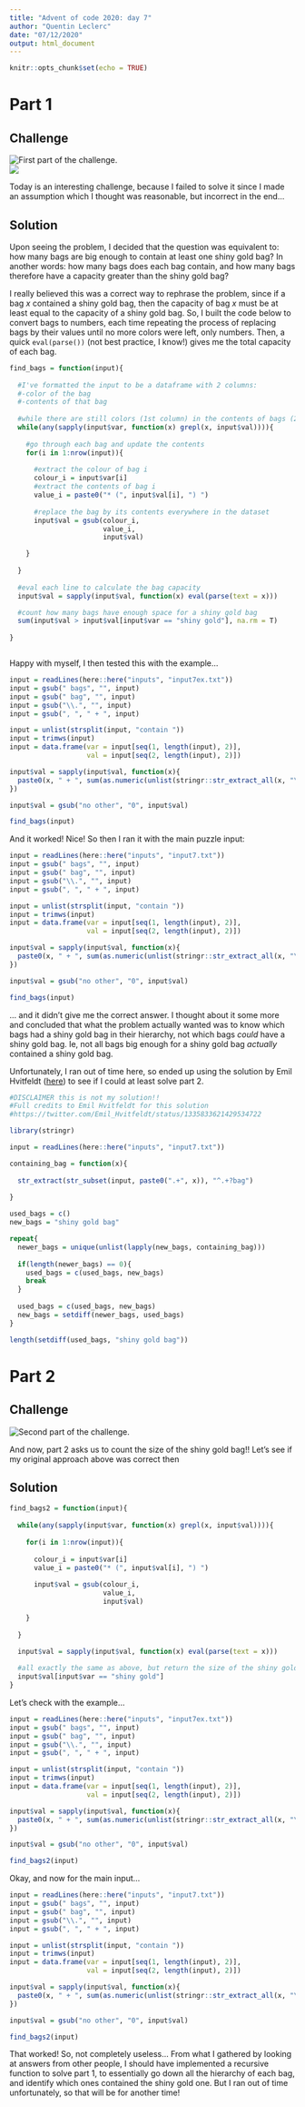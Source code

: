 ```yaml
---
title: "Advent of code 2020: day 7"
author: "Quentin Leclerc"
date: "07/12/2020"
output: html_document
---
```


```r
knitr::opts_chunk$set(echo = TRUE)
```

# Part 1

## Challenge

![First part of the challenge.](../img/day7a1.jpg)\
![](../img/day7a2.jpg)\

Today is an interesting challenge, because I failed to solve it since I made an
assumption which I thought was reasonable, but incorrect in the end...

## Solution

Upon seeing the problem, I decided that the question was equivalent to: how many
bags are big enough to contain at least one shiny gold bag? In another words:
how many bags does each bag contain, and how many bags therefore have a capacity
greater than the shiny gold bag?

I really believed this was a correct way to rephrase the problem, since if a bag
*x* contained a shiny gold bag, then the capacity of bag *x* must be at least
equal to the capacity of a shiny gold bag. So, I built the code below to 
convert bags to numbers, each time repeating the process of replacing bags by 
their values until no more colors were left, only numbers. Then, a quick 
`eval(parse())` (not best practice, I know!) gives me the total capacity of each
bag.

```r

find_bags = function(input){
  
  #I've formatted the input to be a dataframe with 2 columns:
  #-color of the bag
  #-contents of that bag
  
  #while there are still colors (1st column) in the contents of bags (2nd column)...
  while(any(sapply(input$var, function(x) grepl(x, input$val)))){
    
    #go through each bag and update the contents
    for(i in 1:nrow(input)){
      
      #extract the colour of bag i
      colour_i = input$var[i]
      #extract the contents of bag i
      value_i = paste0("* (", input$val[i], ") ")
      
      #replace the bag by its contents everywhere in the dataset
      input$val = gsub(colour_i,
                       value_i, 
                       input$val)

    }
    
  }
  
  #eval each line to calculate the bag capacity
  input$val = sapply(input$val, function(x) eval(parse(text = x)))

  #count how many bags have enough space for a shiny gold bag
  sum(input$val > input$val[input$var == "shiny gold"], na.rm = T)
  
}



```

Happy with myself, I then tested this with the example...

```r

input = readLines(here::here("inputs", "input7ex.txt"))
input = gsub(" bags", "", input)
input = gsub(" bag", "", input)
input = gsub("\\.", "", input)
input = gsub(", ", " + ", input)

input = unlist(strsplit(input, "contain "))
input = trimws(input)
input = data.frame(var = input[seq(1, length(input), 2)],
                   val = input[seq(2, length(input), 2)])

input$val = sapply(input$val, function(x){
  paste0(x, " + ", sum(as.numeric(unlist(stringr::str_extract_all(x, "\\d+")))))
})

input$val = gsub("no other", "0", input$val)

find_bags(input)

```

And it worked! Nice! So then I ran it with the main puzzle input:

```r

input = readLines(here::here("inputs", "input7.txt"))
input = gsub(" bags", "", input)
input = gsub(" bag", "", input)
input = gsub("\\.", "", input)
input = gsub(", ", " + ", input)

input = unlist(strsplit(input, "contain "))
input = trimws(input)
input = data.frame(var = input[seq(1, length(input), 2)],
                   val = input[seq(2, length(input), 2)])

input$val = sapply(input$val, function(x){
  paste0(x, " + ", sum(as.numeric(unlist(stringr::str_extract_all(x, "\\d+")))))
})

input$val = gsub("no other", "0", input$val)

find_bags(input)


```

... and it didn't give me the correct answer. I thought about it some more and
concluded that what the problem actually wanted was to know which bags had a
shiny gold bag in their hierarchy, not which bags *could* have a shiny gold bag.
Ie, not all bags big enough for a shiny gold bag *actually* contained a shiny
gold bag.

Unfortunately, I ran out of time here, so ended up using the solution by
Emil Hvitfeldt ([here](https://twitter.com/Emil_Hvitfeldt/status/1335833621429534722))
to see if I could at least solve part 2.

```r

#DISCLAIMER this is not my solution!!
#Full credits to Emil Hvitfeldt for this solution
#https://twitter.com/Emil_Hvitfeldt/status/1335833621429534722 

library(stringr)

input = readLines(here::here("inputs", "input7.txt"))

containing_bag = function(x){
  
  str_extract(str_subset(input, paste0(".+", x)), "^.+?bag")
  
}

used_bags = c()
new_bags = "shiny gold bag"

repeat{
  newer_bags = unique(unlist(lapply(new_bags, containing_bag)))
  
  if(length(newer_bags) == 0){
    used_bags = c(used_bags, new_bags)
    break
  }
  
  used_bags = c(used_bags, new_bags)
  new_bags = setdiff(newer_bags, used_bags)
}

length(setdiff(used_bags, "shiny gold bag"))

```




# Part 2

## Challenge

![Second part of the challenge.](../img/day7b.jpg)\

And now, part 2 asks us to count the size of the shiny gold bag!! Let's see if
my original approach above was correct then

## Solution


```r

find_bags2 = function(input){
  
  while(any(sapply(input$var, function(x) grepl(x, input$val)))){
    
    for(i in 1:nrow(input)){
      
      colour_i = input$var[i]
      value_i = paste0("* (", input$val[i], ") ")
      
      input$val = gsub(colour_i,
                       value_i, 
                       input$val)

    }
    
  }
  
  input$val = sapply(input$val, function(x) eval(parse(text = x)))

  #all exactly the same as above, but return the size of the shiny gold bag now
  input$val[input$var == "shiny gold"]
}

```

Let's check with the example...

```r

input = readLines(here::here("inputs", "input7ex.txt"))
input = gsub(" bags", "", input)
input = gsub(" bag", "", input)
input = gsub("\\.", "", input)
input = gsub(", ", " + ", input)

input = unlist(strsplit(input, "contain "))
input = trimws(input)
input = data.frame(var = input[seq(1, length(input), 2)],
                   val = input[seq(2, length(input), 2)])

input$val = sapply(input$val, function(x){
  paste0(x, " + ", sum(as.numeric(unlist(stringr::str_extract_all(x, "\\d+")))))
})

input$val = gsub("no other", "0", input$val)

find_bags2(input)

```

Okay, and now for the main input...

```r

input = readLines(here::here("inputs", "input7.txt"))
input = gsub(" bags", "", input)
input = gsub(" bag", "", input)
input = gsub("\\.", "", input)
input = gsub(", ", " + ", input)

input = unlist(strsplit(input, "contain "))
input = trimws(input)
input = data.frame(var = input[seq(1, length(input), 2)],
                   val = input[seq(2, length(input), 2)])

input$val = sapply(input$val, function(x){
  paste0(x, " + ", sum(as.numeric(unlist(stringr::str_extract_all(x, "\\d+")))))
})

input$val = gsub("no other", "0", input$val)

find_bags2(input)


```

That worked! So, not completely useless... From what I gathered by looking at 
answers from other people, I should have implemented a recursive function to
solve part 1, to essentially go down all the hierarchy of each bag, and identify
which ones contained the shiny gold one. But I ran out of time unfortunately, so
that will be for another time!